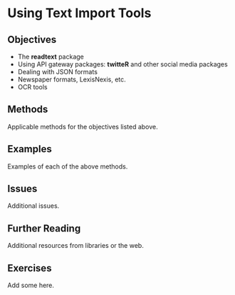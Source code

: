 # Using Text Import Tools {#acquire-tools}

## Objectives

- The **readtext** package
- Using API gateway packages: **twitteR** and other social media packages
- Dealing with JSON formats
- Newspaper formats, LexisNexis, etc.
- OCR tools

## Methods

Applicable methods for the objectives listed above.

## Examples

Examples of each of the above methods.

## Issues

Additional issues.

## Further Reading

Additional resources from libraries or the web.

## Exercises

Add some here.
